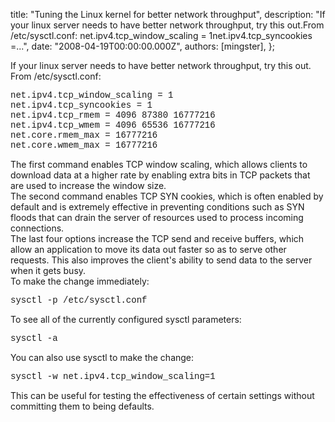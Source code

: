
  title: "Tuning the Linux kernel for better network throughput",
  description: "If your linux server needs to have better network throughput, try this out.From /etc/sysctl.conf: net.ipv4.tcp_window_scaling = 1net.ipv4.tcp_syncookies =...",
  date: "2008-04-19T00:00:00.000Z",
  authors: [mingster],
};

<p>If your linux server needs to have better network throughput, try this out.<br />From /etc/sysctl.conf:
<div style="font-family:courier new;">net.ipv4.tcp_window_scaling = 1<br />net.ipv4.tcp_syncookies = 1<br />net.ipv4.tcp_rmem = 4096 87380 16777216<br />net.ipv4.tcp_wmem = 4096 65536 16777216<br />net.core.rmem_max = 16777216<br />net.core.wmem_max = 16777216</div>
<p>The first command enables TCP window scaling, which allows clients to download data at a higher rate by enabling extra bits in TCP packets that are used to increase the window size.<br />The second command enables TCP SYN cookies, which is often enabled by default and is extremely effective in preventing conditions such as SYN floods that can drain the server of resources used to process incoming connections.<br />The last four options increase the TCP send and receive buffers, which allow an application to move its data out faster so as to serve other requests. This also improves the client's ability to send data to the server when it gets busy.<br />To make the change immediately:
<div style="font-family:courier new;">sysctl -p /etc/sysctl.conf</div>
<p>To see all of the currently configured sysctl parameters:
<div style="font-family:courier new;">sysctl -a</div>
<p>You can also use sysctl to make the change:
<div style="font-family:courier new;">sysctl -w net.ipv4.tcp_window_scaling=1</div>
<p>This can be useful for testing the effectiveness of certain settings without committing them to being defaults.</p>
